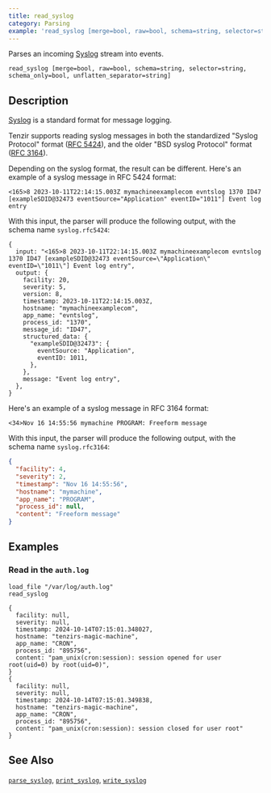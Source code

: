 ```yaml
---
title: read_syslog
category: Parsing
example: 'read_syslog [merge=bool, raw=bool, schema=string, selector=string, schema_only=bool, unflatten_separator=string]'
---
```



Parses an incoming [Syslog](https://en.wikipedia.org/wiki/Syslog) stream into events.

```tql
read_syslog [merge=bool, raw=bool, schema=string, selector=string, schema_only=bool, unflatten_separator=string]
```

## Description

[Syslog](https://en.wikipedia.org/wiki/Syslog) is a standard format for message logging.

Tenzir supports reading syslog messages in both the standardized "Syslog Protocol" format
([RFC 5424](https://tools.ietf.org/html/rfc5424)), and the older "BSD syslog Protocol" format
([RFC 3164](https://tools.ietf.org/html/rfc3164)).

Depending on the syslog format, the result can be different.
Here's an example of a syslog message in RFC 5424 format:

```
<165>8 2023-10-11T22:14:15.003Z mymachineexamplecom evntslog 1370 ID47 [exampleSDID@32473 eventSource="Application" eventID="1011"] Event log entry
```

With this input, the parser will produce the following output, with the schema name `syslog.rfc5424`:

```tql
{
  input: "<165>8 2023-10-11T22:14:15.003Z mymachineexamplecom evntslog 1370 ID47 [exampleSDID@32473 eventSource=\"Application\" eventID=\"1011\"] Event log entry",
  output: {
    facility: 20,
    severity: 5,
    version: 8,
    timestamp: 2023-10-11T22:14:15.003Z,
    hostname: "mymachineexamplecom",
    app_name: "evntslog",
    process_id: "1370",
    message_id: "ID47",
    structured_data: {
      "exampleSDID@32473": {
        eventSource: "Application",
        eventID: 1011,
      },
    },
    message: "Event log entry",
  },
}
```

Here's an example of a syslog message in RFC 3164 format:

```
<34>Nov 16 14:55:56 mymachine PROGRAM: Freeform message
```

With this input, the parser will produce the following output, with the schema name `syslog.rfc3164`:

```json
{
  "facility": 4,
  "severity": 2,
  "timestamp": "Nov 16 14:55:56",
  "hostname": "mymachine",
  "app_name": "PROGRAM",
  "process_id": null,
  "content": "Freeform message"
}
```


<ParsingOptions />

## Examples

### Read in the `auth.log`

```tql title="Pipeline"
load_file "/var/log/auth.log"
read_syslog
```

```tql
{
  facility: null,
  severity: null,
  timestamp: 2024-10-14T07:15:01.348027,
  hostname: "tenzirs-magic-machine",
  app_name: "CRON",
  process_id: "895756",
  content: "pam_unix(cron:session): session opened for user root(uid=0) by root(uid=0)",
}
{
  facility: null,
  severity: null,
  timestamp: 2024-10-14T07:15:01.349838,
  hostname: "tenzirs-magic-machine",
  app_name: "CRON",
  process_id: "895756",
  content: "pam_unix(cron:session): session closed for user root"
}
```

## See Also

[`parse_syslog`](/reference/functions/parse_syslog),
[`print_syslog`](/reference/functions/print_syslog),
[`write_syslog`](/reference/operators/write_syslog)
